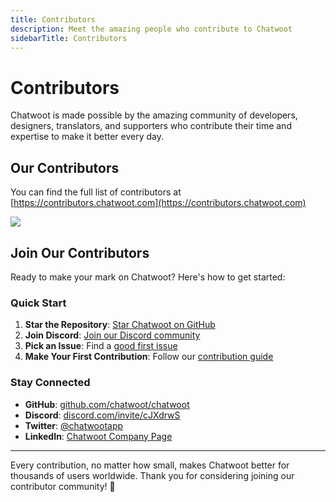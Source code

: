 ```yaml
---
title: Contributors
description: Meet the amazing people who contribute to Chatwoot
sidebarTitle: Contributors
---
```


# Contributors

Chatwoot is made possible by the amazing community of developers, designers, translators, and supporters who contribute their time and expertise to make it better every day.

## Our Contributors

You can find the full list of contributors at [https://contributors.chatwoot.com](https://contributors.chatwoot.com)

<a href="https://github.com/chatwoot/chatwoot/graphs/contributors"><img src="https://contributors.chatwoot.com/api/graph.svg?columns=30&size=32" /></a>

## Join Our Contributors

Ready to make your mark on Chatwoot? Here's how to get started:

### Quick Start

1. **Star the Repository**: [Star Chatwoot on GitHub](https://github.com/chatwoot/chatwoot)
2. **Join Discord**: [Join our Discord community](https://discord.com/invite/cJXdrwS)
3. **Pick an Issue**: Find a [good first issue](https://github.com/chatwoot/chatwoot/labels/good%20first%20issue)
4. **Make Your First Contribution**: Follow our [contribution guide](/contributing-guide/introduction)

### Stay Connected

- **GitHub**: [github.com/chatwoot/chatwoot](https://github.com/chatwoot/chatwoot)
- **Discord**: [discord.com/invite/cJXdrwS](https://discord.com/invite/cJXdrwS)
- **Twitter**: [@chatwootapp](https://twitter.com/chatwootapp)
- **LinkedIn**: [Chatwoot Company Page](https://www.linkedin.com/company/chatwoot)

---

Every contribution, no matter how small, makes Chatwoot better for thousands of users worldwide. Thank you for considering joining our contributor community! 🙏
